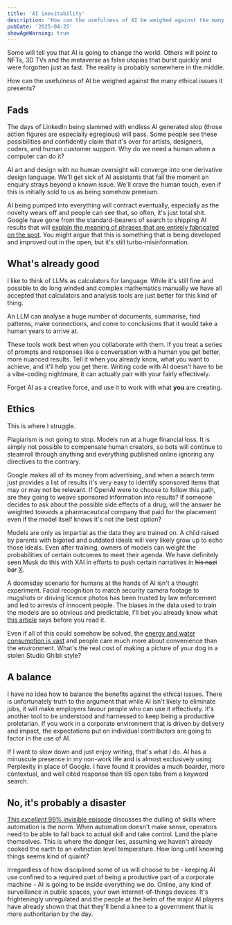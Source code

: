 ```yaml
---
title: 'AI inevitability'
description: 'How can the usefulness of AI be weighed against the many ethical issues it presents?'
pubDate: '2025-04-25'
showAgeWarning: true
---
```


Some will tell you that AI is going to change the world. Others will point to NFTs, 3D TVs and the metaverse as false utopias that burst quickly and were forgotten just as fast. The reality is probably somewhere in the middle.

How can the usefulness of AI be weighed against the many ethical issues it presents?

## Fads

The days of LinkedIn being slammed with endless AI generated slop (those action figures are especially egregious) will pass. Some people see these possibilities and confidently claim that it's over for artists, designers, coders, and human customer support. Why do we need a human when a computer can do it?

AI art and design with no human oversight will converge into one derivative design language. We'll get sick of AI assistants that fail the moment an enquiry strays beyond a known issue. We'll crave the human touch, even if this is initially sold to us as being somehow premium.

AI being pumped into everything will contract eventually, especially as the novelty wears off and people can see that, so often, it's just total shit. Google have gone from the standard-bearers of search to shipping AI results that will [explain the meaning of phrases that are entirely fabricated on the spot](https://arstechnica.com/ai/2025/04/google-searchs-made-up-ai-explanations-for-sayings-no-one-ever-said-explained/). You might argue that this is something that is being developed and improved out in the open, but it's still turbo-misinformation.

## What's already good

I like to think of LLMs as calculators for language. While it's still fine and possible to do long winded and complex mathematics manually we have all accepted that calculators and analysis tools are just better for this kind of thing.

An LLM can analyse a huge number of documents, summarise, find patterns, make connections, and come to conclusions that it would take a human years to arrive at.

These tools work best when you collaborate with them. If you treat a series of prompts and responses like a conversation with a human you get better, more nuanced results. Tell it when you already know, what you want to achieve, and it'll help you get there. Writing code with AI doesn't have to be a vibe-coding nightmare, it can actually pair with your fairly effectively.

Forget AI as a creative force, and use it to work with what **you** are creating.

## Ethics

This is where I struggle.

Plagiarism is not going to stop. Models run at a huge financial loss. It is simply not possible to compensate human creators, so bots will continue to steamroll through anything and everything published online ignoring any directives to the contrary.

Google makes all of its money from advertising, and when a search term just provides a list of results it's very easy to identify sponsored items that may or may not be relevant. If OpenAI were to choose to follow this path, are they going to weave sponsored information into results? If someone decides to ask about the possible side effects of a drug, will the answer be weighted towards a pharmaceutical company that paid for the placement even if the model itself knows it's not the best option?

Models are only as impartial as the data they are trained on. A child raised by parents with bigoted and outdated ideals will very likely grow up to echo those ideals. Even after training, owners of models can weight the probabilities of certain outcomes to meet their agenda. We have definitely seen Musk do this with XAI in efforts to push certain narratives in <del>his nazi bar</del> <ins>X</ins>.

A doomsday scenario for humans at the hands of AI isn't a thought experiment. Facial recognition to match security camera footage to mugshots or driving licence photos has been trusted by law enforcement and led to arrests of innocent people. The biases in the data used to train the models are so obvious and predictable, I'll bet you already know what [this article](https://amnesty.ca/features/racial-bias-in-facial-recognition-algorithms/) says before you read it.

Even if all of this could somehow be solved, the [energy and water consumption is vast](https://www.vox.com/climate/2024/3/28/24111721/climate-ai-tech-energy-demand-rising) and people care much more about convenience than the environment. What's the real cost of making a picture of your dog in a stolen Studio Ghibli style?

## A balance

I have no idea how to balance the benefits against the ethical issues. There is unfortunately truth to the argument that while AI isn't likely to eliminate jobs, it will make employers favour people who can use it effectively. It's another tool to be understood and harnessed to keep being a productive proletarian. If you work in a corporate environment that is driven by delivery and impact, the expectations put on individual contributors are going to factor in the use of AI.

If I want to slow down and just enjoy writing, that's what I do. AI has a minuscule presence in my non-work life and is almost exclusively using Perplexity in place of Google. I have found it provides a much boarder, more contextual, and well cited response than 65 open tabs from a keyword search.

## No, it's probably a disaster

[This _excellent_ 99% invisible episode](https://99percentinvisible.org/episode/children-of-the-magenta-automation-paradox-pt-1/) discusses the dulling of skills where automation is the norm. When automation doesn't make sense, operators need to be able to fall back to actual skill and take control. Land the plane themselves. This is where the danger lies, assuming we haven't already cooked the earth to an extinction level temperature. How long until knowing things seems kind of quaint?

Irregardless of how disciplined some of us will choose to be - keeping AI use confined to a required part of being a productive part of a corporate machine - AI is going to be inside everything we do. Online, any kind of surveillance in public spaces, your own internet-of-things devices. It's frighteningly unregulated and the people at the helm of the major AI players have already shown that that they'll bend a knee to a government that is more authoritarian by the day.
